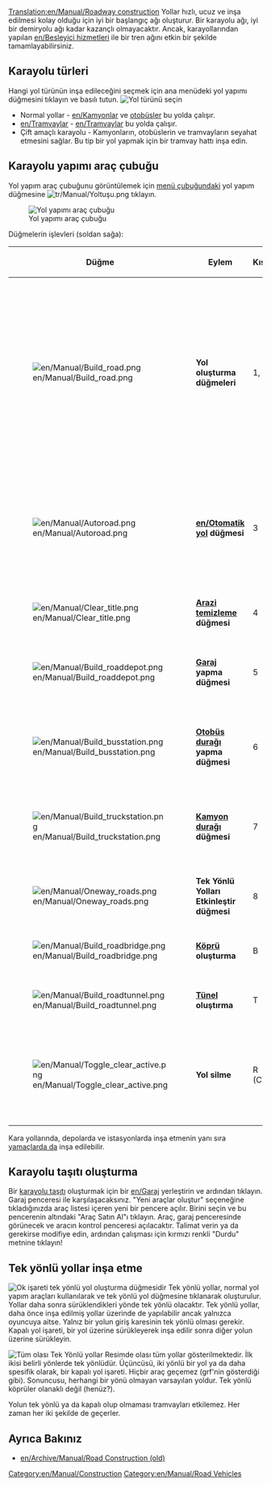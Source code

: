 [[Translation:en/Manual/Roadway construction]]
{{tr/Manual/İçindekiler}}
Yollar hızlı, ucuz ve inşa edilmesi kolay olduğu için iyi bir başlangıç ağı oluşturur.  Bir karayolu ağı, iyi bir demiryolu ağı kadar kazançlı olmayacaktır.  Ancak, karayollarından yapılan [[en/Besleyici hizmetleri]] ile bir tren ağını etkin bir şekilde tamamlayabilirsiniz.
==Karayolu türleri==
Hangi yol türünün inşa edileceğini seçmek için ana menüdeki yol yapımı düğmesini tıklayın ve basılı tutun.
[[File:tr/Manual/Yolyapımı.png|none|frame|Yol türünü seçin]]
* Normal yollar - [[en/Kamyonlar]] ve [[en/Manual/Base Set/Road Vehicles/Buses|otobüsler]] bu yolda çalışır.
* [[en/Tramvaylar]] - [[en/Tramvaylar]] bu yolda çalışır.
* Çift amaçlı karayolu - Kamyonların, otobüslerin ve tramvayların seyahat etmesini sağlar. Bu tip bir yol yapmak için bir tramvay hattı inşa edin.

==Karayolu yapımı araç çubuğu==
Yol yapım araç çubuğunu görüntülemek için [[en/Manual/Game interface#the-menu-bar|menü çubuğundaki]] yol yapım düğmesine [[File:tr/Manual/Yoltuşu.png]] tıklayın.

[[File:tr/Manual/Yolyapımıaraçç.png|none|frame|Yol yapımı araç çubuğu]]

Düğmelerin işlevleri (soldan sağa):
{| {{en/Wikitable}}
|- style="background:#efefef"
!width='46'|Düğme
!width='150'|Eylem
!Kısayol
!Açıklama
|-
|[[File:en/Manual/Build road.png]]
|'''Yol oluşturma düğmeleri'''||1, 2||Seçilen yönde bir yol oluşturur; tıklayıp sürükleyebilirsiniz. Bunun yarım kare hassasiyeti ile çalıştığını unutmayın. Örneğin, bir karenin sağ yarısını tıklayın ve sağa sürükleyin, yol yarım bir kareyle başlayacaktır. Aynısı bitiş karesi için de geçerlidir.
|-
|[[File:en/Manual/Autoroad.png]]||'''[[en/Otomatik yol]] düğmesi'''||3||Herhangi bir yönde yol oluşturmak için çok verimli bir araç (ilk başta kullanımı zor olsa da). Ctrl tuşuna basılıyken kullanılırsa yolu kolayca kaldırır.
|-
|[[File:en/Manual/Clear title.png]]||'''[[en/Manual/Landscaping|Arazi temizleme]] düğmesi'''||4||Kareleri temizler.
|-
|[[File:en/Manual/Build roaddepot.png]]||'''[[en/Manual/Depots|Garaj]] yapma düğmesi'''||5||Bir garaj yönlendirmeniz ve oluşturmanız için garaj penceresini açar.
|-
|[[File:en/Manual/Build busstation.png]]||'''[[en/Manual/Stations#bus-stations|Otobüs durağı]] yapma düğmesi'''||6||Bir otobüs durağını yönlendirmeniz ve oluşturmanız için otobüs durağı penceresini açar.
|-
|[[File:en/Manual/Build truckstation.png]]||'''[[en/Manual/Stations#truck-stations|Kamyon durağı]] düğmesi'''||7||Bir kamyon durağını yönlendirmeniz ve inşa etmeniz için kamyon durağı penceresini açar.
|-
|[[File:en/Manual/Oneway roads.png]]||'''Tek Yönlü Yolları Etkinleştir düğmesi'''||8||Tek yönlü yollar oluşturmanızı sağlar.
|-
|[[File:en/Manual/Build roadbridge.png]]||'''[[en/Manual/Bridges|Köprü]] oluşturma'''||B||Bir köprü oluşturmanızı sağlar.
|-
|[[File:en/Manual/Build roadtunnel.png]]||'''[[en/Manual/Tunnels|Tünel]] oluştırma'''||T||Bir tünel oluşturmanızı sağlar.
|-
|[[File:en/Manual/Toggle clear active.png]]||'''Yol silme'''||R (CTRL)||Başka bir araç seçin ve ardından bu öğeyi kaldırmak için bunu seçin. Ctrl tuşuna basarak durumu değiştirebilirsiniz.
|}

Kara yollarında, depolarda ve istasyonlarda inşa etmenin yanı sıra [[en/Archive/Manual/Settings/Build on slopes|yamaçlarda da]] inşa edilebilir.

==Karayolu taşıtı oluşturma==

Bir [[en/Manual/Road vehicles|karayolu taşıtı]] oluşturmak için bir [[en/Garaj]] yerleştirin ve ardından tıklayın. Garaj penceresi ile karşılaşacaksınız. "Yeni araçlar oluştur" seçeneğine tıkladığınızda araç listesi içeren yeni bir pencere açılır. Birini seçin ve bu pencerenin altındaki "Araç Satın Al"ı tıklayın. Araç, garaj penceresinde görünecek ve aracın kontrol penceresi açılacaktır. Talimat verin ya da gerekirse modifiye edin, ardından çalışması için kırmızı renkli "Durdu" metnine tıklayın!

==Tek yönlü yollar inşa etme==
[[File:en/Manual/Oneway.png|right|frame|Ok işareti tek yönlü yol oluşturma düğmesidir]]
Tek yönlü yollar, normal yol yapım araçları kullanılarak ve tek yönlü yol düğmesine tıklanarak oluşturulur. Yollar daha sonra sürüklendikleri yönde tek yönlü olacaktır. Tek yönlü yollar, daha önce inşa edilmiş yollar üzerinde de yapılabilir ancak yalnızca oyuncuya aitse. Yalnız bir yolun giriş karesinin tek yönlü olması gerekir. Kapalı yol işareti, bir yol üzerine sürükleyerek inşa edilir sonra diğer yolun üzerine sürükleyin.

[[File:en/Manual/Oneways.png|left|frame|Tüm olası Tek Yönlü yollar]]
Resimde olası tüm yollar gösterilmektedir. İlk ikisi belirli yönlerde tek yönlüdür. Üçüncüsü, iki yönlü bir yol ya da daha spesifik olarak, bir kapalı yol işareti. Hiçbir araç geçemez (grf'nin gösterdiği gibi). Sonuncusu, herhangi bir yönü olmayan varsayılan yoldur. Tek yönlü köprüler olanaklı değil (henüz?).

Yolun tek yönlü ya da kapalı olup olmaması tramvayları etkilemez. Her zaman her iki şekilde de geçerler.

==Ayrıca Bakınız==
*[[en/Archive/Manual/Road Construction (old)]]

[[Category:en/Manual/Construction]]
[[Category:en/Manual/Road Vehicles]]